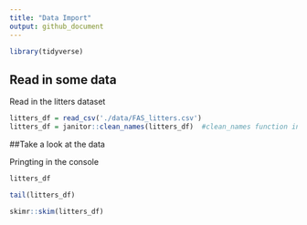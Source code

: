 ```yaml
---
title: "Data Import"
output: github_document
---
```


```r
library(tidyverse)

```

## Read in some data

Read in the litters dataset

```r
litters_df = read_csv('./data/FAS_litters.csv')
litters_df = janitor::clean_names(litters_df)  #clean_names function in janitor package
```


##Take a look at the data

Pringting in the console
```r
litters_df
```

```r
tail(litters_df)
```


```r
skimr::skim(litters_df)
 ```